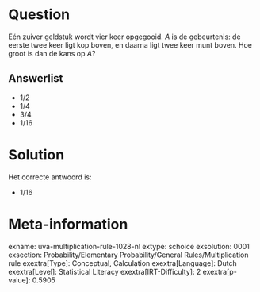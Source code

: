 Question
========

Eén zuiver geldstuk wordt vier keer opgegooid. *A* is de gebeurtenis: de
eerste twee keer ligt kop boven, en daarna ligt twee keer munt boven.
Hoe groot is dan de kans op *A*?


Answerlist
----------

* 1/2
* 1/4
* 3/4
* 1/16

Solution
========

Het correcte antwoord is: 

* 1/16

Meta-information
================
exname: uva-multiplication-rule-1028-nl
extype: schoice
exsolution: 0001
exsection: Probability/Elementary Probability/General Rules/Multiplication rule
exextra[Type]: Conceptual, Calculation
exextra[Language]: Dutch
exextra[Level]: Statistical Literacy
exextra[IRT-Difficulty]: 2
exextra[p-value]: 0.5905
